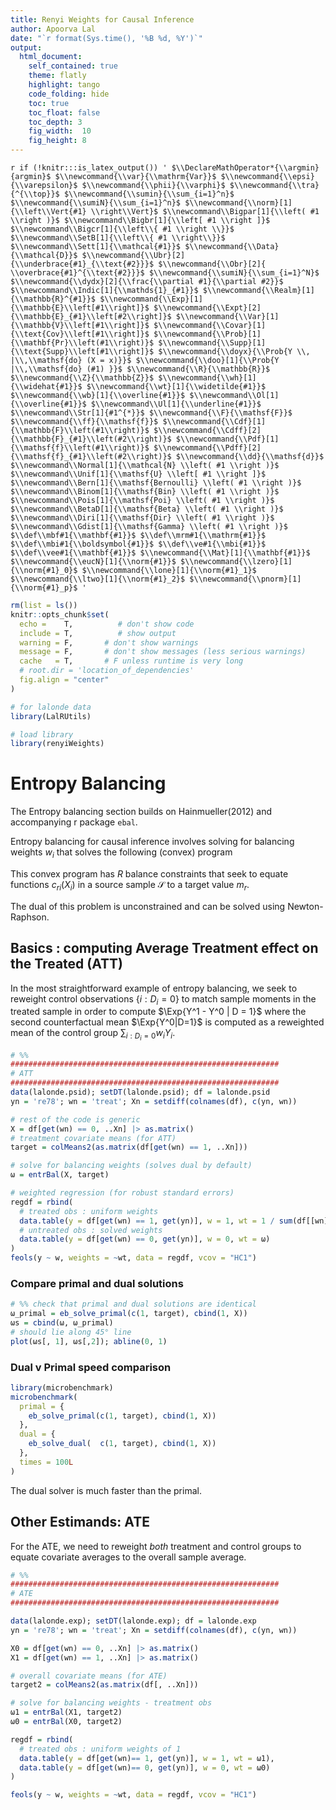 ```yaml
---
title: Renyi Weights for Causal Inference
author: Apoorva Lal
date: "`r format(Sys.time(), '%B %d, %Y')`"
output:
  html_document:
    self_contained: true
    theme: flatly
    highlight: tango
    code_folding: hide
    toc: true
    toc_float: false
    toc_depth: 3
    fig_width:  10
    fig_height: 8
---
```



<!--- For HTML renders - selection from math_shortcuts.tex --->
`r if (!knitr:::is_latex_output()) '
$\\DeclareMathOperator*{\\argmin}{argmin}$
$\\newcommand{\\var}{\\mathrm{Var}}$
$\\newcommand{\\epsi}{\\varepsilon}$
$\\newcommand{\\phii}{\\varphi}$
$\\newcommand{\\tra}{^{\\top}}$
$\\newcommand{\\sumin}{\\sum_{i=1}^n}$
$\\newcommand{\\sumiN}{\\sum_{i=1}^n}$
$\\newcommand{\\norm}[1]{\\left\\Vert{#1} \\right\\Vert}$
$\\newcommand\\Bigpar[1]{\\left( #1 \\right )}$
$\\newcommand\\Bigbr[1]{\\left[ #1 \\right ]}$
$\\newcommand\\Bigcr[1]{\\left\\{ #1 \\right \\}}$
$\\newcommand\\SetB[1]{\\left\\{ #1 \\right\\}}$
$\\newcommand\\Sett[1]{\\mathcal{#1}}$
$\\newcommand{\\Data}{\\mathcal{D}}$
$\\newcommand{\\Ubr}[2]{\\underbrace{#1}_{\\text{#2}}}$
$\\newcommand{\\Obr}[2]{ \\overbrace{#1}^{\\text{#2}}}$
$\\newcommand{\\sumiN}{\\sum_{i=1}^N}$
$\\newcommand{\\dydx}[2]{\\frac{\\partial #1}{\\partial #2}}$
$\\newcommand\\Indic[1]{\\mathds{1}_{#1}}$
$\\newcommand{\\Realm}[1]{\\mathbb{R}^{#1}}$
$\\newcommand{\\Exp}[1]{\\mathbb{E}\\left[#1\\right]}$
$\\newcommand{\\Expt}[2]{\\mathbb{E}_{#1}\\left[#2\\right]}$
$\\newcommand{\\Var}[1]{\\mathbb{V}\\left[#1\\right]}$
$\\newcommand{\\Covar}[1]{\\text{Cov}\\left[#1\\right]}$
$\\newcommand{\\Prob}[1]{\\mathbf{Pr}\\left(#1\\right)}$
$\\newcommand{\\Supp}[1]{\\text{Supp}\\left[#1\\right]}$
$\\newcommand{\\doyx}{\\Prob{Y \\, |\\,\\mathsf{do} (X = x)}}$
$\\newcommand{\\doo}[1]{\\Prob{Y |\\,\\mathsf{do} (#1) }}$
$\\newcommand{\\R}{\\mathbb{R}}$
$\\newcommand{\\Z}{\\mathbb{Z}}$
$\\newcommand{\\wh}[1]{\\widehat{#1}}$
$\\newcommand{\\wt}[1]{\\widetilde{#1}}$
$\\newcommand{\\wb}[1]{\\overline{#1}}$
$\\newcommand\\Ol[1]{\\overline{#1}}$
$\\newcommand\\Ul[1]{\\underline{#1}}$
$\\newcommand\\Str[1]{#1^{*}}$
$\\newcommand{\\F}{\\mathsf{F}}$
$\\newcommand{\\ff}{\\mathsf{f}}$
$\\newcommand{\\Cdf}[1]{\\mathbb{F}\\left(#1\\right)}$
$\\newcommand{\\Cdff}[2]{\\mathbb{F}_{#1}\\left(#2\\right)}$
$\\newcommand{\\Pdf}[1]{\\mathsf{f}\\left(#1\\right)}$
$\\newcommand{\\Pdff}[2]{\\mathsf{f}_{#1}\\left(#2\\right)}$
$\\newcommand{\\dd}{\\mathsf{d}}$
$\\newcommand\\Normal[1]{\\mathcal{N} \\left( #1 \\right )}$
$\\newcommand\\Unif[1]{\\mathsf{U} \\left[ #1 \\right ]}$
$\\newcommand\\Bern[1]{\\mathsf{Bernoulli} \\left( #1 \\right )}$
$\\newcommand\\Binom[1]{\\mathsf{Bin} \\left( #1 \\right )}$
$\\newcommand\\Pois[1]{\\mathsf{Poi} \\left( #1 \\right )}$
$\\newcommand\\BetaD[1]{\\mathsf{Beta} \\left( #1 \\right )}$
$\\newcommand\\Diri[1]{\\mathsf{Dir} \\left( #1 \\right )}$
$\\newcommand\\Gdist[1]{\\mathsf{Gamma} \\left( #1 \\right )}$
$\\def\\mbf#1{\\mathbf{#1}}$
$\\def\\mrm#1{\\mathrm{#1}}$
$\\def\\mbi#1{\\boldsymbol{#1}}$
$\\def\\ve#1{\\mbi{#1}}$
$\\def\\vee#1{\\mathbf{#1}}$
$\\newcommand{\\Mat}[1]{\\mathbf{#1}}$
$\\newcommand{\\eucN}[1]{\\norm{#1}}$
$\\newcommand{\\lzero}[1]{\\norm{#1}_0}$
$\\newcommand{\\lone}[1]{\\norm{#1}_1}$
$\\newcommand{\\ltwo}[1]{\\norm{#1}_2}$
$\\newcommand{\\pnorm}[1]{\\norm{#1}_p}$
'`


<style type="text/css">
.main-container {
  max-width: 1800px;
  margin-left: auto;
  margin-right: auto;
}
</style>

```r
rm(list = ls())
knitr::opts_chunk$set(
  echo =    T,          # don't show code
  include = T,          # show output
  warning = F,       # don't show warnings
  message = F,       # don't show messages (less serious warnings)
  cache   = T,       # F unless runtime is very long
  # root.dir = 'location_of_dependencies'
  fig.align = "center"
)
```

```r
# for lalonde data
library(LalRUtils)

# load library
library(renyiWeights)
```

# Entropy Balancing

The Entropy balancing section builds on Hainmueller(2012) and accompanying r package `ebal`.

Entropy balancing for causal inference involves solving for balancing weights $w_i$ that solves the following (convex) program

\begin{align*}
  \max_{\mathbf{w}} H(w) &= - \sum_{i : i \in \mathcal{S} } w_i \log w_i \\
  \text{Balance constraints:} & \sum_{i : i \in \mathcal{S}} w_i c_{ri}(\mathbf{X}_i) =  m_r(X_j) \text{ with } r \in 1, \dots, R   \\
  \text{Proper weights:} & \sum_{i : i \in \mathcal{S}} w_i = 1 \; \; \text{and } w_i \geq
  0 \; \forall \; \{i: i \in \mathcal{S} \}
\end{align*}

This convex program has $R$ balance constraints that seek to equate functions $c_{ri}(X_i)$ in a source sample $\mathcal{S}$ to a target value $m_r$.

The dual of this problem is unconstrained and can be solved using Newton-Raphson.

## Basics : computing Average Treatment effect on the Treated (ATT)

In the most straightforward example of entropy balancing, we seek to reweight control observations $\{i: D_i = 0\}$ to match sample moments in the treated sample in order to compute $\Exp{Y^1 - Y^0 | D = 1}$ where the second counterfactual mean $\Exp{Y^0|D=1}$ is computed as a reweighted mean of the control group $\sum_{i: D_i = 0} w_i Y_i$.

```r
# %%
############################################################
# ATT
############################################################
data(lalonde.psid); setDT(lalonde.psid); df = lalonde.psid
yn = 're78'; wn = 'treat'; Xn = setdiff(colnames(df), c(yn, wn))

# rest of the code is generic
X = df[get(wn) == 0, ..Xn] |> as.matrix()
# treatment covariate means (for ATT)
target = colMeans2(as.matrix(df[get(wn) == 1, ..Xn]))

# solve for balancing weights (solves dual by default)
ω = entrBal(X, target)

# weighted regression (for robust standard errors)
regdf = rbind(
  # treated obs : uniform weights
  data.table(y = df[get(wn) == 1, get(yn)], w = 1, wt = 1 / sum(df[[wn]])),
  # untreated obs : solved weights
  data.table(y = df[get(wn) == 0, get(yn)], w = 0, wt = ω)
)
feols(y ~ w, weights = ~wt, data = regdf, vcov = "HC1")
```

### Compare primal and dual solutions

```r
# %% check that primal and dual solutions are identical
ω_primal = eb_solve_primal(c(1, target), cbind(1, X))
ωs = cbind(ω, ω_primal)
# should lie along 45° line
plot(ωs[, 1], ωs[,2]); abline(0, 1)
```

### Dual v Primal speed comparison
```r
library(microbenchmark)
microbenchmark(
  primal = {
    eb_solve_primal(c(1, target), cbind(1, X))
  },
  dual = {
    eb_solve_dual(  c(1, target), cbind(1, X))
  },
  times = 100L
)
```

The dual solver is much faster than the primal.

## Other Estimands: ATE

For the ATE, we need to reweight *both* treatment and control groups to equate covariate averages to the overall sample average.

```r
# %%
############################################################
# ATE
############################################################

data(lalonde.exp); setDT(lalonde.exp); df = lalonde.exp
yn = 're78'; wn = 'treat'; Xn = setdiff(colnames(df), c(yn, wn))

X0 = df[get(wn) == 0, ..Xn] |> as.matrix()
X1 = df[get(wn) == 1, ..Xn] |> as.matrix()

# overall covariate means (for ATE)
target2 = colMeans2(as.matrix(df[, ..Xn]))

# solve for balancing weights - treatment obs
ω1 = entrBal(X1, target2)
ω0 = entrBal(X0, target2)

regdf = rbind(
  # treated obs : uniform weights of 1
  data.table(y = df[get(wn)== 1, get(yn)], w = 1, wt = ω1),
  data.table(y = df[get(wn)== 0, get(yn)], w = 0, wt = ω0)
)

feols(y ~ w, weights = ~wt, data = regdf, vcov = "HC1")
```
